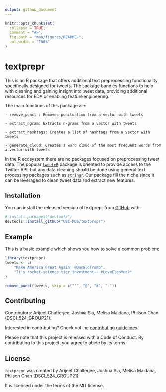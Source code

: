 ```yaml
---
output: github_document
---
```


<!-- README.md is generated from README.Rmd. Please edit that file -->

```r
knitr::opts_chunk$set(
  collapse = TRUE,
  comment = "#>",
  fig.path = "man/figures/README-",
  out.width = "100%"
)
```

# textprepr

<!-- badges: start -->
<!-- badges: end -->

This is an R package that offers additional text preprocessing functionality specifically designed for tweets. The package bundles functions to help with cleaning and gaining insight into tweet data, providing additional resources for EDA or enabling feature engineering.

The main functions of this package are:

    - remove_punct : Removes punctuation from a vector with tweets

    - extract_ngram: Extracts n-grams from a vector with tweets

    - extract_hashtags: Creates a list of hashtags from a vector with tweets

    - generate_cloud: Creates a word cloud of the most frequent words from a vector with tweets


In the R ecosystem there are no packages focused on preprocessing tweet data. The popular [`tweeteR`](https://www.rdocumentation.org/packages/twitteR/versions/1.1.9) package is oriented to provide access to the Twitter API, but any data cleaning should be done using general text processing packages such as [`stringr`](https://cran.r-project.org/web/packages/stringr/vignettes/stringr.html). 
Our package fill the niche since it can be leveraged to clean tweet data and extract new features.

## Installation

You can install the released version of textprepr from [GitHub](https://github.com/) with:

``` r
# install.packages("devtools")
devtools::install_github("UBC-MDS/textprepr")
```

## Example

This is a basic example which shows you how to solve a common problem:

```r
library(textprepr)
tweets <- c(
    "Make America Great Again! @DonaldTrump",
    "It's rocket-science tier investment~~ #LoveElonMusk"
)

remove_punct(tweets, skip = c("'", "@", "#", "-"))
```

## Contributing

Contributors: Arijeet Chatterjee, Joshua Sia, Melisa Maidana, Philson Chan (DSCI_524_GROUP21).

Interested in contributing? Check out the [contributing guidelines](https://github.com/UBC-MDS/textprepr/blob/main/.github/CONTRIBUTING.md)

Please note that this project is released with a Code of Conduct. By contributing to this project, you agree to abide by its terms.

## License

`textprepr` was created by Arijeet Chatterjee, Joshua Sia, Melisa Maidana, Philson Chan (DSCI_524_GROUP21).

It is licensed under the terms of the MIT license.
